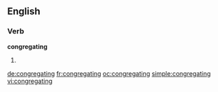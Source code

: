 ==English==

===Verb===
'''congregating'''

# {{present participle of|[[congregate]]}}

[[de:congregating]]
[[fr:congregating]]
[[oc:congregating]]
[[simple:congregating]]
[[vi:congregating]]